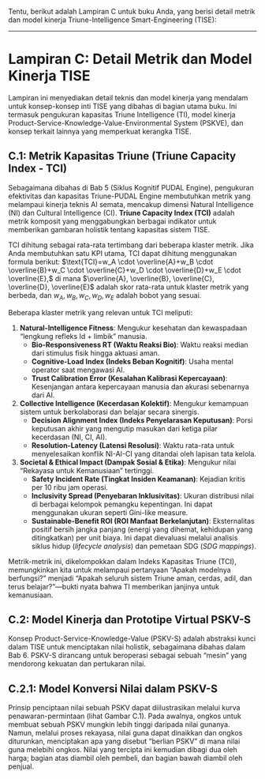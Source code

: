 Tentu, berikut adalah Lampiran C untuk buku Anda, yang berisi detail metrik dan model kinerja Triune-Intelligence Smart-Engineering (TISE):

---

# **Lampiran C: Detail Metrik dan Model Kinerja TISE**

Lampiran ini menyediakan detail teknis dan model kinerja yang mendalam untuk konsep-konsep inti TISE yang dibahas di bagian utama buku. Ini termasuk pengukuran kapasitas Triune Intelligence (TI), model kinerja Product-Service-Knowledge-Value-Environmental System (PSKVE), dan konsep terkait lainnya yang memperkuat kerangka TISE.

## **C.1: Metrik Kapasitas Triune (Triune Capacity Index - TCI)**

Sebagaimana dibahas di Bab 5 (Siklus Kognitif PUDAL Engine), pengukuran efektivitas dan kapasitas Triune-PUDAL Engine membutuhkan metrik yang melampaui kinerja teknis AI semata, mencakup dimensi Natural Intelligence (NI) dan Cultural Intelligence (CI). **Triune Capacity Index (TCI)** adalah metrik komposit yang menggabungkan berbagai indikator untuk memberikan gambaran holistik tentang kapasitas sistem TISE.

TCI dihitung sebagai rata-rata tertimbang dari beberapa klaster metrik. Jika Anda membutuhkan satu KPI utama, TCI dapat dihitung menggunakan formula berikut:
$\text{TCI}=w_A \cdot \overline{A}+w_B \cdot \overline{B}+w_C \cdot \overline{C}+w_D \cdot \overline{D}+w_E \cdot \overline{E},$
di mana $\overline{A}, \overline{B}, \overline{C}, \overline{D}, \overline{E}$ adalah skor rata-rata untuk klaster metrik yang berbeda, dan $w_A, w_B, w_C, w_D, w_E$ adalah bobot yang sesuai.

Beberapa klaster metrik yang relevan untuk TCI meliputi:

1.  **Natural-Intelligence Fitness**: Mengukur kesehatan dan kewaspadaan "lengkung refleks Id + limbik" manusia.
    *   **Bio-Responsiveness RT (Waktu Reaksi Bio)**: Waktu reaksi median dari stimulus fisik hingga aktuasi aman.
    *   **Cognitive-Load Index (Indeks Beban Kognitif)**: Usaha mental operator saat mengawasi AI.
    *   **Trust Calibration Error (Kesalahan Kalibrasi Kepercayaan)**: Kesenjangan antara kepercayaan manusia dan akurasi sebenarnya dari AI.

2.  **Collective Intelligence (Kecerdasan Kolektif)**: Mengukur kemampuan sistem untuk berkolaborasi dan belajar secara sinergis.
    *   **Decision Alignment Index (Indeks Penyelarasan Keputusan)**: Porsi keputusan akhir yang mengutip masukan dari ketiga pilar kecerdasan (NI, CI, AI).
    *   **Resolution-Latency (Latensi Resolusi)**: Waktu rata-rata untuk menyelesaikan konflik NI-AI-CI yang ditandai oleh lapisan tata kelola.

3.  **Societal & Ethical Impact (Dampak Sosial & Etika)**: Mengukur nilai "Rekayasa untuk Kemanusiaan" tertinggi.
    *   **Safety Incident Rate (Tingkat Insiden Keamanan)**: Kejadian kritis per 10 ribu jam operasi.
    *   **Inclusivity Spread (Penyebaran Inklusivitas)**: Ukuran distribusi nilai di berbagai kelompok pemangku kepentingan. Ini dapat menggunakan ukuran seperti Gini-like measure.
    *   **Sustainable-Benefit ROI (ROI Manfaat Berkelanjutan)**: Eksternalitas positif bersih jangka panjang (energi yang dihemat, kehidupan yang ditingkatkan) per unit biaya. Ini dapat dievaluasi melalui analisis siklus hidup (*lifecycle analysis*) dan pemetaan SDG (*SDG mappings*).

Metrik-metrik ini, dikelompokkan dalam Indeks Kapasitas Triune (TCI), memungkinkan kita untuk melampaui pertanyaan "Apakah modelnya berfungsi?" menjadi "Apakah seluruh sistem Triune aman, cerdas, adil, dan terus belajar?"—bukti nyata bahwa TI memberikan janjinya untuk kemanusiaan.

## **C.2: Model Kinerja dan Prototipe Virtual PSKV-S**

Konsep Product-Service-Knowledge-Value (PSKV-S) adalah abstraksi kunci dalam TISE untuk menciptakan nilai holistik, sebagaimana dibahas dalam Bab 6. PSKV-S dirancang untuk beroperasi sebagai sebuah "mesin" yang mendorong kekuatan dan pertukaran nilai.

## **C.2.1: Model Konversi Nilai dalam PSKV-S**

Prinsip penciptaan nilai sebuah PSKV dapat diilustrasikan melalui kurva penawaran-permintaan (lihat Gambar C.1). Pada awalnya, ongkos untuk membuat sebuah PSKV mungkin lebih tinggi daripada nilai gunanya. Namun, melalui proses rekayasa, nilai guna dapat dinaikkan dan ongkos diturunkan, menciptakan apa yang disebut "berlian PSKV" di mana nilai guna melebihi ongkos. Nilai yang tercipta ini kemudian dibagi dua oleh harga; bagian atas diambil oleh pembeli, dan bagian bawah diambil oleh penjual.


